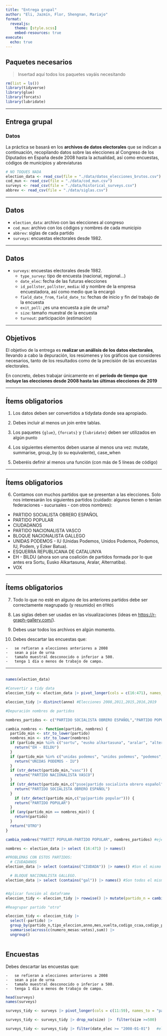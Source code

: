 ---
title: "Entrega grupal"
author: "Eli, Jazmín, Flor, Shengnan, Mariajo"
format:
  revealjs:
    theme: [style.scss]
    embed-resources: true
execute: 
  echo: true
---

## Paquetes necesarios

> Insertad aquí todos los paquetes vayáis necesitando

```{r}
rm(list = ls())
library(tidyverse)
library(glue)
library(forcats)
library(lubridate)


```

---


## Entrega grupal

### Datos

La práctica se basará en los [**archivos de datos electorales**]{.hl-yellow} que se indican a continuación, recopilando datos sobre las elecciones al Congreso de los Diputados en España desde 2008 hasta la actualidad, así como encuestas, códigos de municipios y abreviaturas

```{r}
# NO TOQUES NADA
election_data <- read_csv(file = "./data/datos_elecciones_brutos.csv")
cod_mun <- read_csv(file = "./data/cod_mun.csv")
surveys <- read_csv(file = "./data/historical_surveys.csv")
abbrev <- read_csv(file = "./data/siglas.csv")
```


---

## Datos

-   `election_data`: archivo con las elecciones al congreso
-   `cod_mun`: archivo con los códigos y nombres de cada municipio
-   `abbrev`: siglas de cada partido
-   `surveys`: encuestas electorales desde 1982.

---

## Datos

-   `surveys`: encuestas electorales desde 1982.
    -   `type_survey`: tipo de encuesta (nacional, regional...)
    -   `date_elec`: fecha de las futuras elecciones
    -   `id_pollster`, `pollster`, `media`: id y nombre de la empresa encuestadora, así como medio que la encargó
    -   `field_date_from`, `field_date_to`: fechas de inicio y fin del trabajo de la encuesta
    -   `exit_poll`: ¿es una encuesta a pie de urna?
    -   `size`: tamaño muestral de la encuesta
    -   `turnout`: participación (estimación)

---

## Objetivos


El objetivo de la entrega es [**realizar un análisis de los datos electorales**]{.hl-green}, llevando a cabo la depuración, los resúmenes y los gráficos que consideres necesarios, tanto de los resultados como de la precisión de las encuestas electorales.

En concreto, debes trabajar únicamente en el **período de tiempo que incluye las elecciones desde 2008 hasta las últimas elecciones de 2019**

---

## Ítems obligatorios

1. Los datos deben ser convertidos a tidydata donde sea apropiado.

2. Debes incluir al menos un join entre tablas.

3. Los paquetes `{glue}`, `{forcats}` y `{lubridate}` deben ser utilizados en algún punto

4. Los siguientes elementos deben usarse al menos una vez: mutate, summarise, group_by (o su equivalente), case_when

5. Deberéis definir al menos una función (con más de 5 líneas de código)
    
---

## Ítems obligatorios

6. Contamos con muchos partidos que se presentan a las elecciones. Solo nos interesarán los siguientes partidos (cuidado: algunos tienen o tenían federaciones - sucursales - con otros nombres):

- PARTIDO SOCIALISTA OBRERO ESPAÑOL
- PARTIDO POPULAR
- CIUDADANOS
- PARTIDO NACIONALISTA VASCO
- BLOQUE NACIONALISTA GALLEGO
- UNIDAS PODEMOS - IU (Unidas Podemos, Unidos Podemos, Podemos, IU, Podem, y Ezker Batua).
- ESQUERRA REPUBLICANA DE CATALUNYA
- EH - BILDU (ahora son una coalición de partidos formada por lo que antes era Sortu, Eusko Alkartasuna, Aralar, Alternatiba).
- VOX

---

## Ítems obligatorios

7. Todo lo que no esté en alguno de los anteriores partidos debe ser correctamente reagrupado (y resumido) en `OTROS`

8.   Las siglas deben ser usadas en las visualizaciones (ideas en <https://r-graph-gallery.com/>).

9. Debes usar todos los archivos en algún momento.

10.  Debes descartar las encuestas que:

    -   se refieran a elecciones anteriores a 2008
    -   sean a pie de urna
    -   tamaño muestral desconocido o inferior a 500.
    -   tenga 1 día o menos de trabajo de campo.


---

## 

```{r}
names(election_data)

#Convertir a tidy data
eleccion_tidy <- election_data |> pivot_longer(cols = c(16:471), names_to = "partido", values_to = "votos", values_drop_na = TRUE)

eleccion_tidy |> distinct(anno) #Elecciones 2008,2011,2015,2016,2019

#Depuración nombres de partidos

nombres_partidos <- c("PARTIDO SOCIALISTA OBRERO ESPAÑOL","PARTIDO POPULAR", "CIUDADANOS", "PARTIDO NACIONALISTA VASCO", "BLOQUE NACIONALISTA GALLEGO", "UNIDAS PODEMOS - IU", "ESQUERRA REPUBLICANA DE CATALUNYA",  "EH - BILDU", "VOX")

cambia_nombres <- function(partido, nombres) {
  partido_min <- str_to_lower(partido)
  nombres_min <- str_to_lower(nombres)
  if (partido_min %in% c("sortu", "eusko alkartasuna", "aralar", "alternatiba")) {
    return("EH - BILDU")
  }
  if (partido_min %in% c("unidas podemos", "unidos podemos", "podemos", "iu", "podem", "ezker batua")) {
    return("UNIDAS PODEMOS - IU")
  }
  if (str_detect(partido_min,"vasc")) {
    return("PARTIDO NACIONALISTA VASCO")
  }
  if (str_detect(partido_min,c("psoe|partido socialista obrero español"))) {
    return("PARTIDO SOCIALISTA OBRERO ESPAÑOL")
  }
    if (str_detect(partido_min,c("pp|partido popular"))) {
    return("PARTIDO POPULAR")
  }
  if (any(partido_min == nombres_min)) {
    return(partido)  
  }
  return("OTRO")
}

cambia_nombres("PARTIT POPULAR-PARTIDO POPULAR", nombres_partidos) #ejemplo

nombres <- election_data |> select (16:471) |> names()

#PROBLEMAS CON ESTOS PARTIDOS: 
  # CIUDADANOS
election_data |> select (contains("CIUDADA")) |> names() #Son el mismo partido?

  # BLOQUE NACIONALISTA GALLEGO. 
election_data |> select (contains("gal")) |> names() #Son todos el mismo partido?? 


#Aplicar función al dataframe
eleccion_tidy <- eleccion_tidy |> rowwise() |> mutate(partido_n = cambia_nombres(partido, nombres_partidos))

#Reagrupar partido "otro"

eleccion_tidy <- eleccion_tidy |> 
  select(-partido) |> 
  group_by(partido_n,tipo_eleccion,anno,mes,vuelta,codigo_ccaa,codigo_provincia,codigo_municipio,codigo_distrito_electoral) |> 
  summarise(across(c(numero_mesas:votos),sum)) |> 
  ungroup()



```



## Encuestas

Debes descartar las encuestas que:

    -   se refieran a elecciones anteriores a 2008
    -   sean a pie de urna
    -   tamaño muestral desconocido o inferior a 500.
    -   tenga 1 día o menos de trabajo de campo.



```{r}

head(surveys)
names(surveys)

surveys_tidy <- surveys |> pivot_longer(cols = c(11:59), names_to = "partidos", values_to = "intencion_voto", values_drop_na = TRUE)

surveys_tidy <- surveys_tidy |> drop_na(size) |>  filter(size >=500)   #tamaño muestral

surveys_tidy <- surveys_tidy |> filter(date_elec >= "2008-01-01")   #elecciones desde 2008



```



